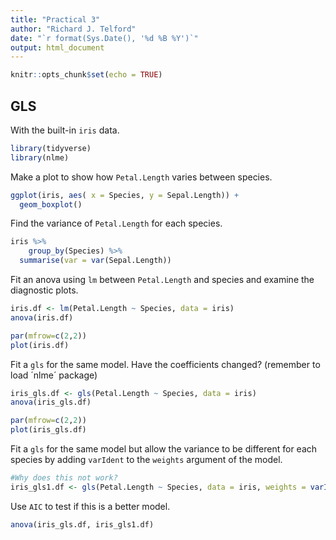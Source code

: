 ```yaml
---
title: "Practical 3"
author: "Richard J. Telford"
date: "`r format(Sys.Date(), '%d %B %Y')`"
output: html_document
---
```


```r
knitr::opts_chunk$set(echo = TRUE)
```
## GLS

With the built-in `iris` data.

```r
library(tidyverse)
library(nlme)
```


Make a plot to show how `Petal.Length` varies between species.

```r
ggplot(iris, aes( x = Species, y = Sepal.Length)) +
  geom_boxplot()
```


Find the variance of `Petal.Length` for each species.

```r
iris %>% 
    group_by(Species) %>% 
  summarise(var = var(Sepal.Length))
```


Fit an anova using `lm` between `Petal.Length` and species and examine the diagnostic plots.

```r
iris.df <- lm(Petal.Length ~ Species, data = iris)
anova(iris.df)

par(mfrow=c(2,2))  
plot(iris.df)

```



Fit a `gls` for the same model. Have the coefficients changed? (remember to load ´nlme´ package)

```r
iris_gls.df <- gls(Petal.Length ~ Species, data = iris)
anova(iris_gls.df)

par(mfrow=c(2,2))  
plot(iris_gls.df)
```


Fit a `gls` for the same model but allow the variance to be different for each species by adding `varIdent` to the `weights` argument of the model. 

```r
#Why does this not work?
iris_gls1.df <- gls(Petal.Length ~ Species, data = iris, weights = varIdent(form = ~ 1|Species))

```


Use `AIC` to test if this is a better model.

```r


anova(iris_gls.df, iris_gls1.df)


```

